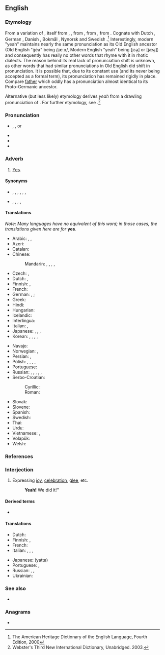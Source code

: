 {{also|þeah}}
==English==
{{wikipedia}}

===Etymology===
{{wikipedia|yes and no}}
From a variation of {{m|en|yea}}, itself from {{etyl|enm|en}} {{m|enm|ya}}, {{m|enm|ye}}, from {{etyl|ang|en}} {{m|ang|ġēa||yes}}, from {{etyl|gem-pro|en}} {{m|gem-pro|*ja||yes; thus, so}}, from {{etyl|ine-pro|en}} {{m|ine-pro|*yē||already}}. Cognate with Dutch {{m|nl|ja}}, German {{m|de|ja}}, Danish {{m|da|ja}}, Bokmål {{m|nb|ja}}, Nynorsk {{m|nn|ja}} and Swedish {{m|sv|ja}}.<ref>The American Heritage Dictionary of the English Language, Fourth Edition, 2000</ref> Interestingly, modern "yeah" maintains nearly the same pronunciation as its Old English ancestor (Old English "ġēa" being /jæːɑ/, Modern English "yeah" being [jɛə̯] or [jæə̯]) and consequently has really no other words that rhyme with it in rhotic dialects. The reason behind its real lack of pronunciation shift is unknown, as other words that had similar pronunciations in Old English did shift in pronunciation. It is possible that, due to its constant use (and its never being accepted as a formal term), its pronunciation has remained rigidly in place. Compare [[father]] which oddly has a pronunciation almost identical to its Proto-Germanic ancestor.

Alternative (but less likely) etymology derives ''yeah'' from a drawling pronunciation of {{m|en|yes}}. For further etymology, see {{l|en|yes}}.<ref>Webster's Third New International Dictionary, Unabridged. 2003.</ref>

===Pronunciation===
* {{IPA|[jɛə̯]|lang=en}}, {{IPAchar|[jɛ.ə]}}, or {{IPAchar|[jæə̯]}}
* {{audio|en-us-yeah.ogg|Audio (US)|lang=en}}
* {{audio|en-us-yeah-interjection.ogg|Audio (US)|lang=en}}
* {{rhymes|ɛə|lang=en}}

===Adverb===
{{en-adv|-}}

# {{lb|en|informal}} [[yes|Yes]].

====Synonyms====
* {{sense|agreement}} {{l|en|yes}}, {{l|en|yep}}, {{l|en|yup}}, {{l|en|aye}}, {{l|en|ya}}, {{l|en|yea}}, {{l|en|uh-huh}}
* {{sense|joy}} {{l|en|hurrah}}, {{l|en|hurray}}, {{l|en|woohoo}}, {{l|en|yay}}, {{l|en|yippee}}<!--etc-->

====Translations====
''Note: Many languages have no equivalent of this word; in those cases, the translations given here are for'' '''yes'''.
{{trans-top|yes}}
* Arabic: {{t|ar|أَيْوَة}} {{qualifier|Eastern Arabic}}, {{t|ar|إِيَّة}} {{qualifier|Western Arabic}}, {{t+|ar|آ}} {{qualifier|Egyptian Arabic}}
* Azeri: {{t|az|həri}}
* Catalan: {{t+|ca|sí}}
* Chinese:
*: Mandarin: {{t+|cmn|是啊|tr=shì a|sc=Hani}}, {{t|cmn|[[對]][[啊]]|sc=Hani}}, {{t|cmn|[[对]][[啊]]|tr=duì a|sc=Hani}}, {{t+|cmn|啊|tr=à|sc=Hani}}, {{t+|cmn|嗯|tr=ǹg|sc=Hani}}
* Czech: {{t+|cs|jo}}, {{t+|cs|no}} <!-- Yes, this is in the right place, "no" means "yeah" or "yep" in Czech, Slovak, Polish -->
* Dutch: {{t+|nl|ja}}, {{t+|nl|jawel}}
* Finnish: {{t+|fi|joo}}, {{t+|fi|juu}}
* French: {{t+|fr|ouais}}
* German: {{qualifier|yeah:}} {{t+|de|jo}}, {{t|de|joa}}; {{qualifier|yes:}} {{t+|de|ja}}
* Greek: {{t+|el|ναι}}
* Hindi: {{t+|hi|हाँ|tr=hā̃|sc=Deva}}
* Hungarian: {{t+|hu|igen}}
* Icelandic: {{t+|is|já}}
* Interlingua: {{t+|ia|si}}
* Italian: {{t+|it|si}}, {{t+|it|già}}
* Japanese: {{t|ja|うん|tr=un}}, {{t+|ja|そう|tr=sō}}, {{t+|ja|ええ|tr=ē}}, {{t+|ja|ああ|tr=ā}}
* Korean: {{t+|ko|응}}, {{t+|ko|네}}, {{t+|ko|예}}, {{t+|ko|응}}, {{t+|ko|어}}
{{trans-mid}}
* Navajo: {{t|nv|wehee}}
* Norwegian: {{t+|no|ja}}, {{t|no|yeah}}
* Persian: {{t+|fa|بله|tr=bale}}, {{t+|fa|آره|tr=âre|sc=fa-Arab}}
* Polish: {{t+|pl|tak}}, {{t+|pl|no}}<!-- Yes, this is in the right place, "no" means "yeah" or "yep" in Czech, Slovak, Polish -->, {{t+|pl|ta|m}} {{qualifier|colloquial}}, {{t+|pl|aha|m}}, {{t+|pl|acha}}
* Portuguese: {{t+|pt|sim}}
* Russian: {{t+|ru|ага́}}, {{t+|ru|ага́|tr=ahá}}, {{t+|ru|угу́}}, {{t+|ru|угу́|tr=uhú}}, {{t+|ru|так}}, {{t+|ru|ну}}
* Serbo-Croatian: {{t+|sh|da}} {{t+|sh|da}}
*: Cyrillic: {{t|sh|dа|sc=Cyrl}}
*: Roman: {{t+|sh|da|sc=Latn}}
* Slovak: {{t|sk|no}} <!-- Yes, this is in the right place, "no" means "yeah" or "yep" in Czech, Slovak, Polish -->
* Slovene: {{t+|sl|ja}}
* Spanish: {{t+|es|sí}}
* Swedish: {{t+|sv|ja|n}}
* Thai: {{t+|th|เออ}}
* Urdu: {{t|ur|ہاں|tr=hā̃|sc=ur-Arab}}
* Vietnamese: {{t|vi|ừ}} {{qualifier|informal}}, {{t+|vi|ờ}} {{qualifier|informal}}
* Volapük: {{t+|vo|si}}
* Welsh: {{t|cy|iah}}
{{trans-bottom}}

===References===
<references/>

===Interjection===
{{en-interj}}

# Expressing [[joy]], [[celebration]], [[glee]], etc.
#: '''Yeah!''' We did it!''

====Derived terms====
* {{l|en|yeah right}}

====Translations====
{{trans-top|expressing joy}}
* Dutch: {{t+|nl|euh}}
* Finnish: {{t+|fi|jee}}, {{t+|fi|joo}}
* French: {{t+|fr|ouais}}
* Italian: {{t+|it|sì}}, {{t+|it|vai}}, {{t+|it|evvai}}, {{t|it|evviva}}
{{trans-mid}}
* Japanese: {{t|ja|やった}} (yatta)
* Portuguese: {{t+|pt|é!}}, {{t|pt|isso aí!}}
* Russian: {{t+|ru|да!}}, {{t+|ru|ура́!}}, {{t|ru|э-ге́й!}}
* Ukrainian: {{t+|uk|так}}
{{trans-bottom}}

===See also===
* {{l|en|yes}}

===Anagrams===
* {{anagrams|en|haye|heya}}